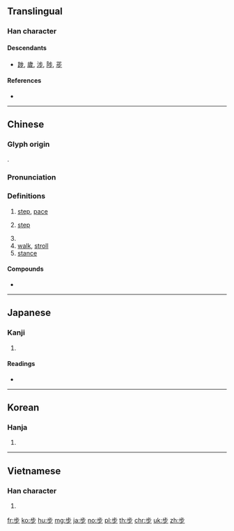 {{also|歩}}
==Translingual==
{{stroke order}}

===Han character===
{{Han char|rn=77|rad=止|as=03|sn=7|four=21209|canj=YLMH|ids=⿱止𣥂}}

====Descendants====
* [[踄]], [[歲]], [[涉]], [[陟]], [[荹]]

====References====
* {{Han ref|kx=0574.150|dkj=16264|dj=0964.090|hdz=21438.060|uh=6B65|ud=27493|bh=A842|bd=43074}}

----

==Chinese==
{{zh-forms}}

===Glyph origin===
{{Han etym}}
{{Han compound|止|𣥂|ls=ic}}.

===Pronunciation===
{{zh-pron
|m=bù
|c=bou6
|mn=pō͘
|mc=y
|oc=y
|ma=
|cat=n,v
}}

===Definitions===
{{zh-hanzi}}

# [[step]], [[pace]]
# {{lb|zh|figurative}} [[step]]
#: {{zh-x|求職 的 第一 步|the first '''step''' to finding a job}}
# {{n-g|classifier for steps}}
# [[walk]], [[stroll]] {{attention|zh|noun or verb?}}
# [[stance]]

====Compounds====
* {{zh-l|步槍}}

----

==Japanese==

===Kanji===
{{ja-kanji|grade=|rs=止03}}

# {{defn|lang=ja|sort=止03}}

====Readings====
* {{ja-readings|on=[[ほ]] (ho), [[ぶ]] (bu), [[ふ]] (fu)|kun=[[あるく]] (aruku), [[あゆむ]] (ayumu), [[あゆみ]] (ayumi)}}

----

==Korean==

===Hanja===
{{ko-hanja|hangeul=보|eumhun=|rv=bo|mr=po|y=po}}

# {{defn|lang=ko|sort=止03}}

----

==Vietnamese==

===Han character===
{{vi-hantu|[[bộ]], [[bụa]], [[buạ]]|rs=止03}}

# {{defn|lang=vi|sort=止03}}

[[fr:步]]
[[ko:步]]
[[hu:步]]
[[mg:步]]
[[ja:步]]
[[no:步]]
[[pl:步]]
[[th:步]]
[[chr:步]]
[[uk:步]]
[[zh:步]]